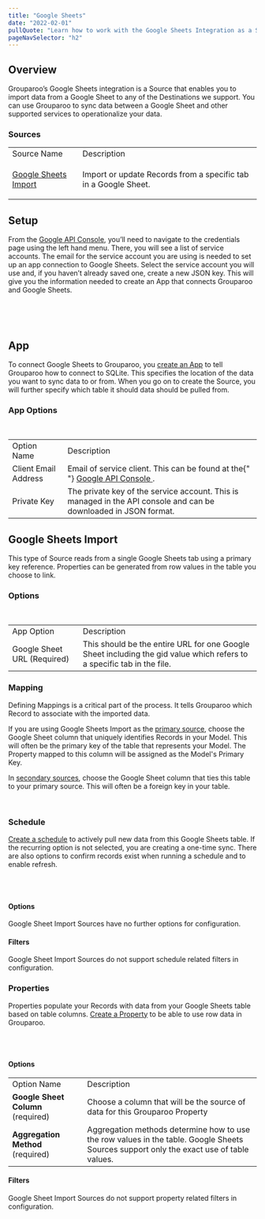 ```yaml
---
title: "Google Sheets"
date: "2022-02-01"
pullQuote: "Learn how to work with the Google Sheets Integration as a Source and Destination."
pageNavSelector: "h2"
---
```


<PluginDocsLinks plugin="Google-sheets" />

## Overview

Grouparoo’s Google Sheets integration is a Source that enables you to import data from a Google Sheet to any of the Destinations we support. You can use Grouparoo to sync data between a Google Sheet and other supported services to operationalize your data.

### Sources

<table className='docTable'>
    <tablebody>
  <tr>
   <td>Source Name
   </td>
   <td>Description
   </td>
  </tr>
  <tr>
   <td>

<a href="#google-sheets-import">Google Sheets Import</a>
   </td>
   <td>Import or update Records from a specific tab in a Google Sheet.
   </td>
  </tr>
  </tablebody>
</table>

## Setup

From the [Google API Console](https://console.developers.google.com/apis), you’ll need to navigate to the credentials page using the left hand menu. There, you will see a list of service accounts. The email for the service account you are using is needed to set up an app connection to Google Sheets. Select the service account you will use and, if you haven’t already saved one, create a new JSON key. This will give you the information needed to create an App that connects Grouparoo and Google Sheets.

<ImageInBrowserFrame
  src="/images/docs/integrations/google-sheets/setup/setup-1.png"
  alt="Google Service Account"
  width={750}
  height={85}
/>
<br />

<ImageInBrowserFrame
  src="/images/docs/integrations/google-sheets/setup/setup-2.png"
  alt="Google API Key"
  width={750}
  height={337}
/>
<br />

## App

To connect Google Sheets to Grouparoo, you [create an App](https://www.grouparoo.com/docs/config/apps) to tell Grouparoo how to connect to SQLite. This specifies the location of the data you want to sync data to or from. When you go on to create the Source, you will further specify which table it should data should be pulled from.

### App Options

<ImageInBrowserFrame
  src="/images/docs/integrations/google-sheets/app/options.png"
  alt="Google Sheets App Options"
  width={750}
  height={196}
/>
<br />

<table className="docTable">
  <tablebody>
    <tr>
      <td>Option Name</td>
      <td>Description</td>
    </tr>
    <tr>
      <td>Client Email Address</td>
      <td>
        Email of service client. This can be found at the{" "}
        <a href="https://console.developers.google.com/apis/dashboard">
          Google API Console
        </a>
        .
      </td>
    </tr>
    <tr>
      <td>Private Key</td>
      <td>
        The private key of the service account. This is managed in the API
        console and can be downloaded in JSON format.
      </td>
    </tr>
  </tablebody>
</table>

## Google Sheets Import

This type of Source reads from a single Google Sheets tab using a primary key reference. Properties can be generated from row values in the table you choose to link.

### Options

<ImageInBrowserFrame
  src="/images/docs/integrations/google-sheets/google-sheets-import/options.png"
  alt="Google Sheets Import Options"
  width={750}
  height={225}
/>
<br />

<table className="docTable">
  <tablebody>
    <tr>
      <td>App Option</td>
      <td>Description</td>
    </tr>
    <tr>
      <td>Google Sheet URL (Required)</td>
      <td>
        This should be the entire URL for one Google Sheet including the gid
        value which refers to a specific tab in the file.
      </td>
    </tr>
  </tablebody>
</table>

### Mapping

Defining Mappings is a critical part of the process. It tells Grouparoo which Record to associate with the imported data.

If you are using Google Sheets Import as the [primary source](https://www.grouparoo.com/docs/config/code-config/sources), choose the Google Sheet column that uniquely identifies Records in your Model. This will often be the primary key of the table that represents your Model. The Property mapped to this column will be assigned as the Model's Primary Key.

In [secondary sources](https://www.grouparoo.com/docs/config/code-config/sources), choose the Google Sheet column that ties this table to your primary source. This will often be a foreign key in your table.

<ImageInBrowserFrame
  src="/images/docs/integrations/google-sheets/google-sheets-import/mapping.png"
  alt="Google Sheets Import Mapping"
  width={750}
  height={571}
/>
<br />

### Schedule

[Create a schedule](https://www.grouparoo.com/docs/config/sources#step-4-add-a-schedule) to actively pull new data from this Google Sheets table. If the recurring option is not selected, you are creating a one-time sync. There are also options to confirm records exist when running a schedule and to enable refresh.

<ImageInBrowserFrame
  src="/images/docs/integrations/google-sheets/google-sheets-import/schedule.png"
  alt="Google Sheets Import Schedule"
  width={750}
  height={229}
/>
<br />
<br />

#### Options

Google Sheet Import Sources have no further options for configuration.

#### Filters

Google Sheet Import Sources do not support schedule related filters in configuration.

### Properties

Properties populate your Records with data from your Google Sheets table based on table columns. [Create a Property](https://www.grouparoo.com/docs/config/properties) to be able to use row data in Grouparoo.

<ImageInBrowserFrame
  src="/images/docs/integrations/google-sheets/google-sheets-import/properties.png"
  alt="Google Sheets Import Properties"
  width={750}
  height={413}
/>
<br />
<br />

#### Options

<table className="docTable">
  <tablebody>
    <tr>
      <td>Option Name</td>
      <td>Description</td>
    </tr>
    <tr>
      <td>
        <strong>Google Sheet Column</strong> (required)
      </td>
      <td>
        Choose a column that will be the source of data for this Grouparoo
        Property
      </td>
    </tr>
    <tr>
      <td>
        <strong>Aggregation Method</strong> (required)
      </td>
      <td>
        Aggregation methods determine how to use the row values in the table.
        Google Sheets Sources support only the exact use of table values.
      </td>
    </tr>
  </tablebody>
</table>

#### Filters

Google Sheet Import Sources do not support property related filters in configuration.

<PluginDocsIntegrationNotes plugin="Google Sheets" />
